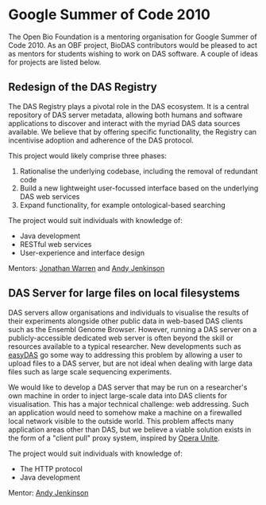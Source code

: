 =Google Summer of Code 2010=

The Open Bio Foundation is a mentoring organisation for Google Summer of Code 2010. As an OBF project, BioDAS contributors would be pleased to act as mentors for students wishing to work on DAS software. A couple of ideas for projects are listed below.

==Redesign of the DAS Registry==

The DAS Registry plays a pivotal role in the DAS ecosystem. It is a central repository of DAS server metadata, allowing both humans and software applications to discover and interact with the myriad DAS data sources available. We believe that by offering specific functionality, the Registry can incentivise adoption and adherence of the DAS protocol.

This project would likely comprise three phases:
# Rationalise the underlying codebase, including the removal of redundant code
# Build a new lightweight user-focussed interface based on the underlying DAS web services
# Expand functionality, for example ontological-based searching

The project would suit individuals with knowledge of:
* Java development
* RESTful web services
* User-experience and interface design

Mentors: [mailto:jw12@sanger.ac.uk Jonathan Warren] and [mailto:andy.jenkinson@ebi.ac.uk Andy Jenkinson]

==DAS Server for large files on local filesystems==

DAS servers allow organisations and individuals to visualise the results of their experiments alongside other public data in web-based DAS clients such as the Ensembl Genome Browser. However, running a DAS server on a publicly-accessible dedicated web server is often beyond the skill or resources available to a typical researcher. New developments such as [http://wwwdev.ebi.ac.uk/panda-srv/easydas easyDAS] go some way to addressing this problem by allowing a user to upload files to a DAS server, but are not ideal when dealing with large data files such as large scale sequencing experiments.

We would like to develop a DAS server that may be run on a researcher's own machine in order to inject large-scale data into DAS clients for visualisation. This has a major technical challenge: web addressing. Such an application would need to somehow make a machine on a firewalled local network visible to the outside world. This problem affects many application areas other than DAS, but we believe a viable solution exists in the form of a "client pull" proxy system, inspired by [http://unite.opera.com/ Opera Unite].

The project would suit individuals with knowledge of:
* The HTTP protocol
* Java development

Mentor: [mailto:andy.jenkinson@ebi.ac.uk Andy Jenkinson]